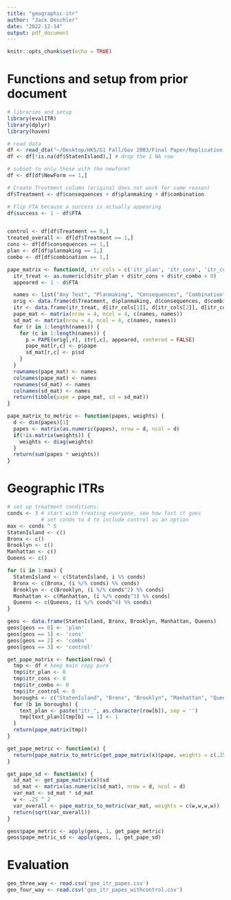 ```yaml
---
title: "geographic-itr"
author: "Jack Deschler"
date: "2022-12-14"
output: pdf_document
---
```


```r
knitr::opts_chunk$set(echo = TRUE)
```

# Functions and setup from prior document
```r
# libraries and setup
library(evalITR)
library(dplyr)
library(haven)

# read data
df <- read_dta("~/Desktop/HKS/G1 Fall/Gov 2003/Final Paper/Replication package/Field experiment data and code/TextMessageData.dta")
df <- df[!is.na(df$StatenIsland),] # drop the 1 NA row

# subset to only those with the newform?
df <- df[df$NewForm == 1,]

# Create Treatment column (original does not work for some reason)
df$Treatment <- df$consequences + df$planmaking + df$combination

# Flip FTA because a success is actually appearing
df$success <- 1 - df$FTA


control <- df[df$Treatment == 0,]
treated_overall <- df[df$Treatment == 1,]
cons <- df[df$consequences == 1,]
plan <- df[df$planmaking == 1,]
combo <- df[df$combination == 1,]

pape_matrix <- function(d, itr_cols = c('itr_plan', 'itr_cons', 'itr_combo')) {
  itr_treat <- as.numeric(d$itr_plan + d$itr_cons + d$itr_combo > 0)
  appeared <- 1 - d$FTA

  names <- list("Any Text", "Planmaking", "Consequences", "Combination")
  orig <- data.frame(d$Treatment, d$planmaking, d$consequences, d$combination)
  itr <- data.frame(itr_treat, d[itr_cols[1]], d[itr_cols[2]], d[itr_cols[3]])
  pape_mat <- matrix(nrow = 4, ncol = 4, c(names, names))
  sd_mat <- matrix(nrow = 4, ncol = 4, c(names, names))
  for (r in 1:length(names)) {
    for (c in 1:length(names)) {
      p = PAPE(orig[,r], itr[,c], appeared, centered = FALSE)
      pape_mat[r,c] <- p$pape
      sd_mat[r,c] <- p$sd
    }
  }
  rownames(pape_mat) <- names
  colnames(pape_mat) <- names
  rownames(sd_mat) <- names
  colnames(sd_mat) <- names
  return(tibble(pape = pape_mat, sd = sd_mat))
}

pape_matrix_to_metric <- function(papes, weights) {
  d <- dim(papes)[1]
  papes <- matrix(as.numeric(papes), nrow = d, ncol = d)
  if(!is.matrix(weights)) {
    weights <- diag(weights)
  }
  return(sum(papes * weights))
}
```

# Geographic ITRs
```r
# set up treatment conditions:
conds <- 3 # start with treating everyone, see how fast it goes
           # set conds to 4 to include control as an option
max <- conds ^ 5
StatenIsland <- c()
Bronx <- c()
Brooklyn <- c()
Manhattan <- c()
Queens <- c()

for (i in 1:max) {
  StatenIsland <- c(StatenIsland, i %% conds)
  Bronx <- c(Bronx, (i %/% conds) %% conds)
  Brooklyn <- c(Brooklyn, (i %/% conds^2) %% conds)
  Manhattan <- c(Manhattan, (i %/% conds^3) %% conds)
  Queens <- c(Queens, (i %/% conds^4) %% conds)
}

geos <- data.frame(StatenIsland, Bronx, Brooklyn, Manhattan, Queens)
geos[geos == 0] <- 'plan'
geos[geos == 1] <- 'cons'
geos[geos == 2] <- 'combo'
geos[geos == 3] <- 'control'

get_pape_matrix <- function(row) {
  tmp <- df # keep main copy pure
  tmp$itr_plan <- 0
  tmp$itr_cons <- 0
  tmp$itr_combo <- 0
  tmp$itr_control <- 0
  boroughs <- c("StatenIsland", "Bronx", "Brooklyn", "Manhattan", "Queens")
  for (b in boroughs) {
    text_plan <- paste("itr_", as.character(row[b]), sep = '')
    tmp[text_plan][tmp[b] == 1] <- 1
  }
  return(pape_matrix(tmp))
}

get_pape_metric <- function(x) {
  return(pape_matrix_to_metric(get_pape_matrix(x)$pape, weights = c(.25, .25, .25, .25)))
}

get_pape_sd <- function(x) {
  sd_mat <- get_pape_matrix(x)$sd
  sd_mat <- matrix(as.numeric(sd_mat), nrow = d, ncol = d)
  var_mat <- sd_mat * sd_mat
  w <- .25 ^ 2
  var_overall <- pape_matrix_to_metric(var_mat, weights = c(w,w,w,w))
  return(sqrt(var_overall))
}

geos$pape_metric <- apply(geos, 1, get_pape_metric)
geos$pape_metric_sd <- apply(geos, 1, get_pape_sd)
```

# Evaluation
```r
geo_three_way <- read.csv('geo_itr_papes.csv')
geo_four_way <- read.csv('geo_itr_papes_withcontrol.csv')
```